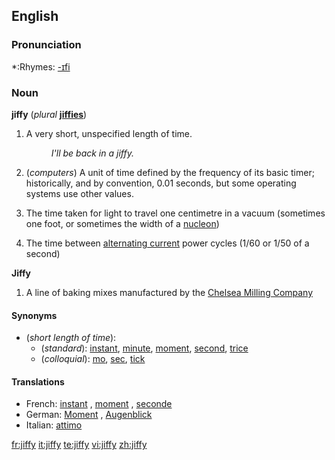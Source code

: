 ==English==

===Pronunciation===
*:Rhymes: [[Rhymes:English:-ɪfi|-ɪfi]]

===Noun===
'''jiffy''' (''plural'' '''[[jiffies]]''')

# {{colloquial}} A very short, unspecified length of time.
#:''I'll be back in a jiffy.''
# (''computers'') A unit of time defined by the frequency of its basic timer; historically, and by convention, 0.01 seconds, but some operating systems use other values.
# {{physics}} The time taken for light to travel one centimetre in a vacuum (sometimes one foot, or sometimes the width of a [[nucleon]])
# {{electronics}} The time between [[alternating current]] power cycles (1/60 or 1/50 of a second)

'''Jiffy'''

# A line of baking mixes manufactured by the [http://www.jiffymix.com Chelsea Milling Company]

====Synonyms====
*(''short length of time''):
**(''standard''): [[instant]], [[minute]], [[moment]], [[second]], [[trice]]
**(''colloquial''): [[mo]], [[sec]], [[tick]]

====Translations====

{{trans-top|short length of time}}
*French: [[instant#French|instant]] {{m}}, [[moment#French|moment]] {{m}}, [[seconde#French|seconde]] {{f}}
*German: [[Moment]] {{m}}, [[Augenblick]] {{m}}
*Italian: [[attimo]] {{m}}
{{trans-mid}}
{{trans-bottom}}

{{trans-top|in computing}}
{{trans-mid}}
{{trans-bottom}}

[[fr:jiffy]]
[[it:jiffy]]
[[te:jiffy]]
[[vi:jiffy]]
[[zh:jiffy]]